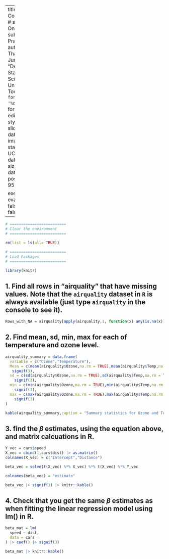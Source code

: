 ## 

---
title: "Statistical Computing with R"
# subtitle: "Day One : Projects in R"
subtitle: "Part 1: Practical One"
author: "Baloyi Thabang Bongani Junior "
institute: "Department of Statistical Sciences, University of Cape Town"
date:  "`r format(Sys.time(), '%d %B %Y')`"
format: revealjs
editor: visual
css: style.css
title-slide-attributes: 
  data-background-image: statslogo.png, UCTCrest.jpeg
  data-background-size: 15%, 15%
  data-background-position: 0% 95%, 95% 95%

execute: 
  echo: true
  eval: true
  warning: false
  message: false
---

```r

# =========================
# Clear the environment
# =========================

rm(list = ls(all= TRUE))

```

```r

# =========================
# Load Packages
# =========================

library(knitr)
```

## 1. Find all rows in “airquality” that have missing values. Note that the `airquality` dataset in `R` is always available (just type `airquality` in the console to see it).

```r
Rows_with_NA = airquality[apply(airquality,1, function(x) any(is.na(x))),]
```

## 2. Find mean, sd, min, max for each of temperature and ozone level.

```r

airquality_summary = data.frame(
  variable = c("Ozone","Temperature"),
  Mean = c(mean(airquality$Ozone,na.rm = TRUE),mean(airquality$Temp,na.rm = TRUE)) |> 
   signif(3),
  sd = c(sd(airquality$Ozone,na.rm = TRUE),sd(airquality$Temp,na.rm = TRUE)) |> 
    signif(3),
  min = c(min(airquality$Ozone,na.rm = TRUE),min(airquality$Temp,na.rm = TRUE)) |> 
    signif(3),
  max = c(max(airquality$Ozone,na.rm = TRUE),max(airquality$Temp,na.rm = TRUE)) |> 
    signif(3)
)

kable(airquality_summary,caption = "Summary statistics for Ozone and Temperature")
```

## 3. find the $\beta$ estimates, using the equation above, and matrix calcuations in R.

```r

Y_vec = cars$speed
X_vec = cbind(1,cars$dist) |> as.matrix() 
colnames(X_vec) = c("Intercept","Distance")

beta_vec = solve(t(X_vec) %*% X_vec) %*% t(X_vec) %*% Y_vec

colnames(beta_vec) = "estimate"

beta_vec |> signif(3) |> knitr::kable()
```

## 4. Check that you get the same $\beta$ estimates as when fitting the linear regression model using lm() in R.

```r
beta_mat = lm(
  speed ~ dist,
  data = cars
) |> coef() |> signif(3)

beta_mat |> knitr::kable()
```
